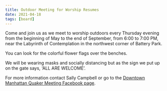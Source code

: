 ```yaml
---
title: Outdoor Meeting for Worship Resumes
date: 2021-04-18
tags: [board]
---
```


Come and join us as we meet to worship outdoors every Thursday evening from the beginning of May to the end of September, from 6:00 to 7:00 PM, near the Labyrinth of Contemplation in the northwest corner of Battery Park.

You can look for the colorful flower flags over the benches.

We will be wearing masks and socially distancing but as the sign we put up on the gate says, ‘ALL ARE WELCOME’.

For more information contact Sally Campbell or go to the [Downtown Manhattan Quaker Meeting Facebook page](https://www.facebook.com/Downtown-Manhattan-Quaker-Meeting-124380087573993/).
